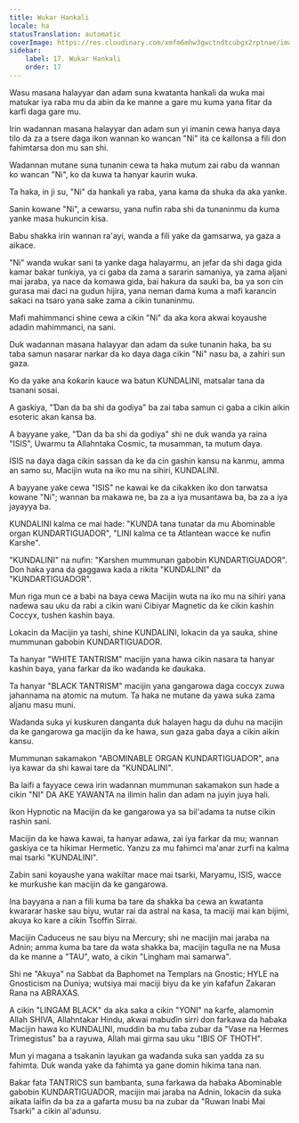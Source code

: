 ```yaml
---
title: Wukar Hankali
locale: ha
statusTranslation: automatic
coverImage: https://res.cloudinary.com/xmfm6mhw3gwctndtcubgx2rptnae/image/upload/v1741354419/small_cover_la_gran_rebelion_28716e29d2.webp
sidebar:
    label: 17. Wukar Hankali
    order: 17
---
```

Wasu masana halayyar dan adam suna kwatanta hankali da wuka mai matukar iya raba mu da abin da ke manne a gare mu kuma yana fitar da karfi daga gare mu.

Irin wadannan masana halayyar dan adam sun yi imanin cewa hanya daya tilo da za a tsere daga ikon wannan ko wancan "Ni" ita ce kallonsa a fili don fahimtarsa don mu san shi.

Wadannan mutane suna tunanin cewa ta haka mutum zai rabu da wannan ko wancan "Ni", ko da kuwa ta hanyar kaurin wuka.

Ta haka, in ji su, "Ni" da hankali ya raba, yana kama da shuka da aka yanke.

Sanin kowane "Ni", a cewarsu, yana nufin raba shi da tunaninmu da kuma yanke masa hukuncin kisa.

Babu shakka irin wannan ra'ayi, wanda a fili yake da gamsarwa, ya gaza a aikace.

"Ni" wanda wukar sani ta yanke daga halayarmu, an jefar da shi daga gida kamar bakar tunkiya, ya ci gaba da zama a sararin samaniya, ya zama aljani mai jaraba, ya nace da komawa gida, bai hakura da sauki ba, ba ya son cin gurasa mai daci na gudun hijira, yana neman dama kuma a mafi karancin sakaci na tsaro yana sake zama a cikin tunaninmu.

Mafi mahimmanci shine cewa a cikin "Ni" da aka kora akwai koyaushe adadin mahimmanci, na sani.

Duk wadannan masana halayyar dan adam da suke tunanin haka, ba su taba samun nasarar narkar da ko daya daga cikin "Ni" nasu ba, a zahiri sun gaza.

Ko da yake ana ƙoƙarin kauce wa batun KUNDALINI, matsalar tana da tsanani sosai.

A gaskiya, "Ɗan da ba shi da godiya" ba zai taba samun ci gaba a cikin aikin esoteric akan kansa ba.

A bayyane yake, "Ɗan da ba shi da godiya" shi ne duk wanda ya raina "ISIS", Uwarmu ta Allahntaka Cosmic, ta musamman, ta mutum ɗaya.

ISIS na daya daga cikin sassan da ke da cin gashin kansu na kanmu, amma an samo su, Macijin wuta na iko mu na sihiri, KUNDALINI.

A bayyane yake cewa "ISIS" ne kawai ke da cikakken iko don tarwatsa kowane "Ni"; wannan ba makawa ne, ba za a iya musantawa ba, ba za a iya jayayya ba.

KUNDALINI kalma ce mai hade: "KUNDA tana tunatar da mu Abominable organ KUNDARTIGUADOR", "LINI kalma ce ta Atlantean wacce ke nufin Ƙarshe".

"KUNDALINI" na nufin: "Ƙarshen mummunan gabobin KUNDARTIGUADOR". Don haka yana da gaggawa kada a rikita "KUNDALINI" da "KUNDARTIGUADOR".

Mun riga mun ce a babi na baya cewa Macijin wuta na iko mu na sihiri yana naɗewa sau uku da rabi a cikin wani Cibiyar Magnetic da ke cikin kashin Coccyx, tushen kashin baya.

Lokacin da Macijin ya tashi, shine KUNDALINI, lokacin da ya sauka, shine mummunan gabobin KUNDARTIGUADOR.

Ta hanyar "WHITE TANTRISM" macijin yana hawa cikin nasara ta hanyar kashin baya, yana farkar da iko waɗanda ke ɗaukaka.

Ta hanyar "BLACK TANTRISM" macijin yana gangarowa daga coccyx zuwa jahannama na atomic na mutum. Ta haka ne mutane da yawa suka zama aljanu masu muni.

Wadanda suka yi kuskuren danganta duk halayen hagu da duhu na macijin da ke gangarowa ga macijin da ke hawa, sun gaza gaba ɗaya a cikin aikin kansu.

Mummunan sakamakon "ABOMINABLE ORGAN KUNDARTIGUADOR", ana iya kawar da shi kawai tare da "KUNDALINI".

Ba laifi a fayyace cewa irin wadannan mummunan sakamakon sun hade a cikin "NI" DA AKE YAWANTA na ilimin halin dan adam na juyin juya hali.

Ikon Hypnotic na Macijin da ke gangarowa ya sa bil'adama ta nutse cikin rashin sani.

Macijin da ke hawa kawai, ta hanyar adawa, zai iya farkar da mu; wannan gaskiya ce ta hikimar Hermetic. Yanzu za mu fahimci ma'anar zurfi na kalma mai tsarki "KUNDALINI".

Zaɓin sani koyaushe yana wakiltar mace mai tsarki, Maryamu, ISIS, wacce ke murƙushe kan macijin da ke gangarowa.

Ina bayyana a nan a fili kuma ba tare da shakka ba cewa an kwatanta kwararar haske sau biyu, wutar rai da astral na ƙasa, ta maciji mai kan bijimi, akuya ko kare a cikin Tsoffin Sirrai.

Macijin Caduceus ne sau biyu na Mercury; shi ne macijin mai jaraba na Adnin; amma kuma ba tare da wata shakka ba, macijin tagulla ne na Musa da ke manne a "TAU", wato, a cikin "Lingham mai samarwa".

Shi ne "Akuya" na Sabbat da Baphomet na Templars na Gnostic; HYLE na Gnosticism na Duniya; wutsiya mai maciji biyu da ke yin kafafun Zakaran Rana na ABRAXAS.

A cikin "LINGAM BLACK" da aka saka a cikin "YONI" na ƙarfe, alamomin Allah SHIVA, Allahntakar Hindu, akwai mabuɗin sirri don farkawa da haɓaka Macijin hawa ko KUNDALINI, muddin ba mu taɓa zubar da "Vase na Hermes Trimegistus" ba a rayuwa, Allah mai girma sau uku "IBIS OF THOTH".

Mun yi magana a tsakanin layukan ga waɗanda suka san yadda za su fahimta. Duk wanda yake da fahimta ya gane domin hikima tana nan.

Baƙar fata TANTRICS sun bambanta, suna farkawa da haɓaka Abominable gabobin KUNDARTIGUADOR, macijin mai jaraba na Adnin, lokacin da suka aikata laifin da ba za a gafarta musu ba na zubar da "Ruwan Inabi Mai Tsarki" a cikin al'adunsu.

